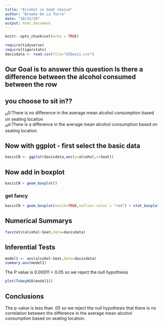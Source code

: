 ```yaml
---
title: "Alcohol vs Seat choice"
author: "Brooke De La Torre"
date: "10/15/20"
output: html_document
---
```


```r
knitr::opts_chunk$set(echo = TRUE)
```

```r
require(tidyverse)
require(tigerstats)
davisdata <- read.csv(file="UCDavis.csv")
```
## Our Goal is to answer this question Is there a difference between the alcohol consumed between the row
## you choose to sit in??   
$_H0$:There is no difference in the average mean alcohol consumption based on seating location   
$_Ha$:There is a difference in the average mean alcohol consumption based on seating location    
    

## Now with ggplot - first select the basic data

```r
basicCN <- ggplot(davisdata,aes(y=alcohol,x=Seat))
```
## Now add in boxplot

```r
basicCN + geom_boxplot()
```
  
  
### get fancy  

```r
basicCN + geom_boxplot(notch=TRUE,outlier.color = "red") + stat_boxplot(geom ='errorbar') + labs(title="Fancy notch boxplot \n with 2 lines")
```

## Numerical Summarys 

```r
favstats(alcohol~Seat,data=davisdata)
```

## Inferential Tests

```r
model1 <- aov(alcohol~Seat,data=davisdata)
summary.aov(model1)
```
The P value is 0.00011 < 0.05 so we reject the null hypothesis
```r
plot(TukeyHSD(model1))
```

## Conclusions

The p-value is less than .05 so we reject the null hypothesis that there is no correlation between the difference in the average mean alcohol consumption based on seating location.
